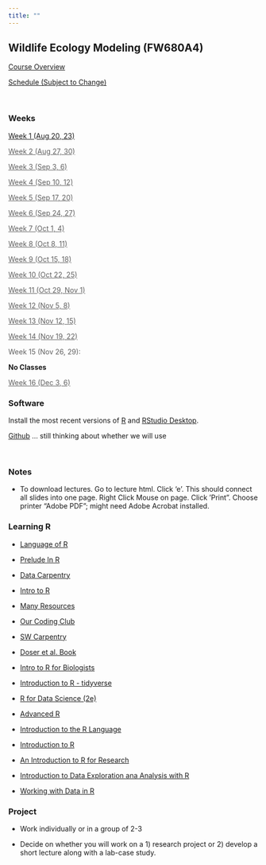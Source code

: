 ```yaml
---
title: ""
---
```


## Wildlife Ecology Modeling (FW680A4)

<p><a href="CourseOverview.qmd">Course Overview</a></p>

<p><a href="schedule.qmd">Schedule (Subject to Change)</a></p>

<br>

::: {.panel-tabset}

### Weeks 



<p><a href="week1.qmd">Week 1 (Aug 20, 23)</a></p>

<p><a style="pointer-events: none; cursor: default; color:#606060"href="week3.qmd">Week 2 (Aug 27, 30)</a></p>

<p><a style="pointer-events: none; cursor: default; color:#606060"href="week3.qmd">Week 3 (Sep 3, 6)</a></p>

<p><a style="pointer-events: none; cursor: default; color:#606060"href="week5.qmd">Week 4 (Sep 10, 12)</a></p>

<p><a style="pointer-events: none; cursor: default; color:#606060"href="week6.qmd">Week 5 (Sep 17, 20)</a></p>

<p><a style="pointer-events: none; cursor: default; color:#606060"href="week7.qmd">Week 6 (Sep 24, 27)</a></p>

<p><a style="pointer-events: none; cursor: default; color:#606060"href="week8.qmd">Week 7 (Oct 1, 4)</a></p>

<p><a style="pointer-events: none; cursor: default; color:#606060"href="week9.qmd">Week 8 (Oct 8, 11)</a></p>

<p><a style="pointer-events: none; cursor: default; color:#606060"href="week10.qmd">Week 9 (Oct 15, 18)</a></p>

<p><a style="pointer-events: none; cursor: default; color:#606060"href="week11.qmd">Week 10 (Oct 22, 25)</a></p>

<p><a style="pointer-events: none; cursor: default; color:#606060"href="week12.qmd">Week 11 (Oct 29, Nov 1)</a></p>

<p><a style="pointer-events: none; cursor: default; color:#606060"href="week13.qmd">Week 12 (Nov 5, 8)</a></p>

<p><a style="pointer-events: none; cursor: default; color:#606060"href="week14.qmd">Week 13 (Nov 12, 15)</a></p>

<p><a style="pointer-events: none; cursor: default; color:#606060"href="week14.qmd">Week 14 (Nov 19, 22)</a></p>

<p style="color:#606060">Week 15 (Nov 26, 29):</p> **No Classes**

<p><a style="pointer-events: none; cursor: default; color:#606060"href="week16.qmd">Week 16 (Dec 3, 6)</a></p>

### Software

Install the most recent versions of <a href="https://cran.r-project.org/">R</a> and <a href="https://www.rstudio.com/products/rstudio/download/">RStudio Desktop</a>.

<a href="https://github.com/">Github</a> ... still thinking about whether we will use

<br>

### Notes

-   To download lectures. Go to lecture html. Click 'e'. This should connect all slides into one page. Right Click Mouse on page. Click 'Print". Choose printer "Adobe PDF"; might need Adobe Acrobat installed. 



### Learning R


- [Language of R](https://bgerber123.github.io/R1day/#/the-language-of-r)

- [Prelude In R](http://preludeinr.com/r-basics/)

- [Data Carpentry](https://datacarpentry.org/R-ecology-lesson/)

- [Intro to R](https://intro2r.com/)

- [Many Resources](https://paulvanderlaken.com/2017/08/10/r-resources-cheatsheets-tutorials-books)

- [Our Coding Club](https://ourcodingclub.github.io/tutorials/intro-to-r/)

- [SW Carpentry](http://swcarpentry.github.io/r-novice-inflammation/)

- [Doser et al. Book](https://www.jeffdoser.com/files/for875/_book/)

- [Intro to R for Biologists](https://melbournebioinformatics.github.io/r-intro-biologists/intro_r_biologists.html#R_for_Biologists_course)

- [Introduction to R - tidyverse](https://bookdown.org/ansellbr/WEHI_tidyR_course_book/)

- [R for Data Science (2e)](https://r4ds.hadley.nz/)

- [Advanced R](https://adv-r.hadley.nz/index.html)

- [Introduction to the R Language](https://bookdown.org/mcwimberly/gdswr-book/introduction-to-the-r-language.html#matrices-and-lists)

- [Introduction to R](https://bookdown.org/palmjulia/r_intro_script/introduction.html)

- [An Introduction to R for Research](https://bookdown.org/rwnahhas/IntroToR/)

- [Introduction to Data Exploration ana Analysis with R](https://bookdown.org/mikemahoney218/IDEAR/)

- [Working with Data in R](https://bookdown.org/ejvanholm/WorkingWithData/)



### Project

-   Work individually or in a group of 2-3

-   Decide on whether you will work on a 1) research project or 2) develop a short lecture along with a lab-case study.

:::




